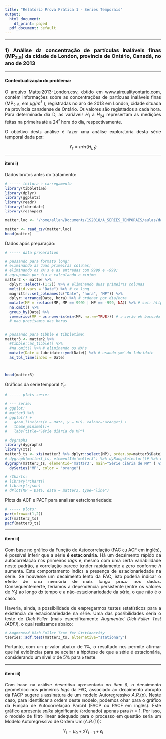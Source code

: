 ```yaml
---
title: "Relatório Prova Prática 1 - Séries Temporais"
output:
  html_document:
    df_print: paged
  pdf_document: default
---
```


<!-- incluir no cabecalho: -->
<!-- always_allow_html: yes  -->
<!--para quando formos passar para pdf -->

<style>
body {
text-align: justify}
</style>

<!-- para justificar texto no markdown -->
<!-- https://stackoverflow.com/questions/43222169/how-to-justify-the-text-to-both-sides-when-knitting-html-in-rmarkdown -->

---

### 1) Análise da concentração de partículas inaláveis finas (MP$_{2.5}$) da cidade de London, província de Ontário, Canadá, no ano de 2013

---

#### Contextualização do problema:

O arquivo Matter2013-London.csv, obtido em www.airqualityontario.com, contém informações sobre as concentrações de partículas inaláveis finas (MP$_{2,5}$, em $\mu g/m^{3}$ ), registradas no ano de 2013 em London, cidade situada na província canadense de Ontário. Os valores são registrados a cada hora. Para determinado dia D, as variáveis $\textit{H}_{1}$ a $\textit{H}_{24}$ representam as medições feitas na primeira até a $24^{ª}$ hora do dia, respectivamente.

O objetivo desta análise é fazer uma análise exploratória desta série temporal dada por:

$$Y_{t} = min\{H_{j,t}\}$$


---

#### item i)


Dados brutos antes do tratamento:

```r
# ----- leitura e carregamento
library(tibbletime)
library(dplyr)
library(ggplot2)
library(readr)
library(lubridate)
library(reshape2)

matter.loc <- "/home/allan/Documents/1S2018/A_SERIES_TEMPORAIS/aulas/dados/Matter2013-London.csv"

matter <- read_csv(matter.loc)
head(matter)
```

Dados após preparação:

```r
# ----- data preparation

# passando para formato long;
# eliminando as duas primeiras colunas;
# eliminando os NA's e as entradas com 9999 e -999;
# agrupando por dia e calculando o minimo
matter2 <- matter %>%
  dplyr::select(-(1:2)) %>% # eliminando duas primeiras colunas
  melt(id.vars = "Date") %>% # to long
  magrittr::set_colnames(c("Date", "hora", "MP")) %>%
  dplyr::arrange(Date, hora) %>% # ordenar por dia/hora 
  mutate(MP = replace(MP, MP == 9999 | MP == -999, NA)) %>% # sol: https://stackoverflow.com/questions/35610437/using-dplyr-to-conditionally-replace-values-in-a-column
  na.omit() %>%
  group_by(Date) %>%
  summarise(MP = as.numeric(min(MP, na.rm=TRUE))) # a serie eh baseada no minimo do dia
  # nao precisamos das horas


# passando para tibble e tibbletime:
matter3 <- matter2 %>%
  #tibble::as_tibble() %>%
  #na.omit() %>% # eliminando os NA's
  mutate(Date = lubridate::ymd(Date)) %>% # usando ymd do lubridate
  as_tbl_time(index = Date)



head(matter3)

```


Gráficos da série temporal $Y_{t}$:

```r
# ----- plots serie:

# --- serie:
# ggplot:
# matter3 %>%
# ggplot() +
#   geom_line(aes(x = Date, y = MP), colour="orange") +
#   theme_minimal()+
#   labs(title="Série diária de MP")

# dygraphs
library(dygraphs)
library(xts)
matter3_ts <- xts(matter3 %>% dplyr::select(MP), order.by=matter3$Date)
# dygraph(matter3_ts, elementId='matter3') %>% dyRangeSelector()# %>% dyUnzoom()
dygraph(matter3_ts, elementId='matter3', main="Série diária de MP" ) %>% dyRangeSelector() %>% dyUnzoom() %>%
  dySeries("MP", color = "orange")

# rCharts:
# library(rCharts)
# library(rjson)
# dPlot(MP ~ Date, data = matter3, type="line")

```


Plots da ACF e PACF para analisar estacionariedade:

```r
# ----- plots:
par(mfrow=c(1,2))
acf(matter3_ts)
pacf(matter3_ts)

```
<!-- se nao deixar uma linha em branco do --- para o item xx), dah erro no pandoc -->

---

#### item ii)


<!-- TEM QUE CAIR RÁPIDO NO COMEÇO, MESMO QUE DEPOIS FIQUE ALTERNANDO -->

Com base no gráfico da Função de Autocorrelação (FAC ou ACF em inglês), é possível inferir que a série **é estacionária**. Há um decaimento rápido da autocorrelação nos primeiros *lags* e, mesmo com uma certa variabilidade neste padrão, a correlação parece tender rapidamente a zero conforme $h$ aumenta. Este comportamento indica a presença de estacionariedade na série. Se houvesse um decaimento lento da FAC, isto poderia indicar o efeito de uma memória de mais longo prazo nos dados. Consequentemente, teríamos a dependência persistente (entre os valores de $Y_{t}$) ao longo do tempo e a não-estacionariedade da série, o que não é o caso.

Haveria, ainda, a possibilidade de empregarmos testes estatísticos para a existência de estacionariedade na série. Uma das possibilidades seria o teste de *Dick-Fuller* (mais especificamente *Augmented Dick-Fuller Test (ADF)*), o qual realizamos abaixo:

```r
# Augmented Dick-Fuller Test for Stationarity
tseries::adf.test(matter3_ts, alternative="stationary")
```

Portanto, com um p-valor abaixo de $1\%$, o resultado nos permite afirmar que há evidências para se aceitar a hipótese de que a série é estacionária, considerando um nivel $\alpha$ de $5\%$ para o teste.

---

#### item iii)


Com base na análise descritiva apresentada no *item i)*, o decaimento geométrico nos primeiros *lags* da FAC, associado ao decaimento abrupto da FACP sugere a assinatura de um modelo Autoregressivo $A.R.(p)$. Neste caso, para identificar a ordem deste modelo, podemos olhar para o gráfico da Função de Autocorrelação Parcial (FACP ou PACF em inglês). Este gráfico apresenta *spike* significante (ordenado) apenas para $h = 1$. Por isso, o modelo de filtro linear adequado para o processo em questão seria um Modelo Autoregressivo de Ordem Um ($A.R.(1)$):

$$ Y_{t} = \mu_{0} + \rho Y_{t-1} + \epsilon_{t}$$


